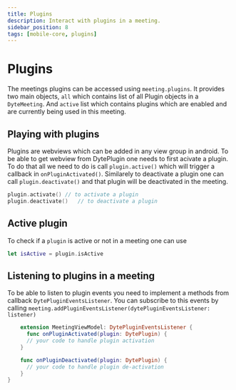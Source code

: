 ```yaml
---
title: Plugins
description: Interact with plugins in a meeting.
sidebar_position: 8
tags: [mobile-core, plugins]
---
```


# Plugins

The meetings plugins can be accessed using `meeting.plugins`. It provides two
main objects, `all` which contains list of all Plugin objects in a
`DyteMeeting`. And `active` list which contains plugins which are enabled and
are currently being used in this meeting.

## Playing with plugins

Plugins are webviews which can be added in any view group in android. To be able
to get webview from DytePlugin one needs to first acivate a plugin. To do that
all we need to do is call `plugin.active()` which will trigger a callback in
`onPluginActivated()`. Similarely to deactivate a plugin one can call
`plugin.deactivate()` and that plugin will be deactivated in the meeting.

```swift
plugin.activate() // to activate a plugin
plugin.deactivate()   // to deactivate a plugin
```

## Active plugin

To check if a `plugin` is active or not in a meeting one can use

```swift
let isActive = plugin.isActive
```

## Listening to plugins in a meeting

To be able to listen to plugin events you need to implement a methods from
callback `DytePluginEventsListener`. You can subscribe to this events by calling
`meeting.addPluginEventsListener(dytePluginEventsListener: listener)`

```swift
    extension MeetingViewModel: DytePluginEventsListener {
      func onPluginActivated(plugin: DytePlugin) {
      // your code to handle plugin activation
    }

    func onPluginDeactivated(plugin: DytePlugin) {
      // your code to handle plugin de-activation
    }
}
```